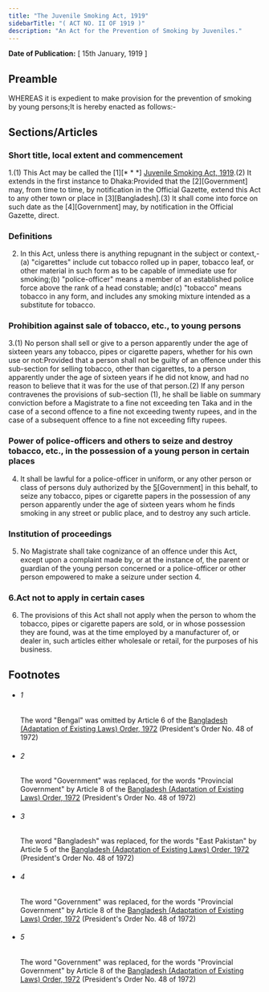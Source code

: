 ```yaml
---
title: "The Juvenile Smoking Act, 1919"
sidebarTitle: "( ACT NO. II OF 1919 )"
description: "An Act for the Prevention of Smoking by Juveniles."
---
```


**Date of Publication:** [ 15th January, 1919 ]

## Preamble

WHEREAS it is expedient to make provision for the prevention of smoking by young persons;It is hereby enacted as follows:-

## Sections/Articles

### Short title, local extent and commencement

1.(1) This Act may be called the [1][\* \* \*] [Juvenile Smoking Act, 1919](/act-113.html "Juvenile Smoking Act, 1919").(2) It extends in the first instance to Dhaka:Provided that the [2][Government] may, from time to time, by notification in the Official Gazette, extend this Act to any other town or place in [3][Bangladesh].(3) It shall come into force on such date as the [4][Government] may, by notification in the Official Gazette, direct.

### Definitions

2. In this Act, unless there is anything repugnant in the subject or context,-(a) "cigarettes" include cut tobacco rolled up in paper, tobacco leaf, or other material in such form as to be capable of immediate use for smoking;(b) "police-officer" means a member of an established police force above the rank of a head constable; and(c) "tobacco" means tobacco in any form, and includes any smoking mixture intended as a substitute for tobacco.

### Prohibition against sale of tobacco, etc., to young persons

3.(1) No person shall sell or give to a person apparently under the age of sixteen years any tobacco, pipes or cigarette papers, whether for his own use or not:Provided that a person shall not be guilty of an offence under this sub-section for selling tobacco, other than cigarettes, to a person apparently under the age of sixteen years if he did not know, and had no reason to believe that it was for the use of that person.(2) If any person contravenes the provisions of sub-section (1), he shall be liable on summary conviction before a Magistrate to a fine not exceeding ten Taka and in the case of a second offence to a fine not exceeding twenty rupees, and in the case of a subsequent offence to a fine not exceeding fifty rupees.

### Power of police-officers and others to seize and destroy tobacco, etc., in the possession of a young person in certain places

4. It shall be lawful for a police-officer in uniform, or any other person or class of persons duly authorized by the [5](1)[Government] in this behalf, to seize any tobacco, pipes or cigarette papers in the possession of any person apparently under the age of sixteen years whom he finds smoking in any street or public place, and to destroy any such article.

### Institution of proceedings

5. No Magistrate shall take cognizance of an offence under this Act, except upon a complaint made by, or at the instance of, the parent or guardian of the young person concerned or a police-officer or other person empowered to make a seizure under section 4.

### 6.Act not to apply in certain cases

6. The provisions of this Act shall not apply when the person to whom the tobacco, pipes or cigarette papers are sold, or in whose possession they are found, was at the time employed by a manufacturer of, or dealer in, such articles either wholesale or retail, for the purposes of his business.

## Footnotes

- ###### 1

  The word "Bengal" was omitted by Article 6 of the [Bangladesh (Adaptation of Existing Laws) Order, 1972](/act-388.html "Bangladesh (Adaptation of Existing Laws) Order, 1972 ") (President's Order No. 48 of 1972)

- ###### 2

  The word "Government" was replaced, for the words "Provincial Government" by Article 8 of the [Bangladesh (Adaptation of Existing Laws) Order, 1972](/act-388.html "Bangladesh (Adaptation of Existing Laws) Order, 1972 ") (President's Order No. 48 of 1972)

- ###### 3

  The word "Bangladesh" was replaced, for the words "East Pakistan" by Article 5 of the [Bangladesh (Adaptation of Existing Laws) Order, 1972](/act-388.html "Bangladesh (Adaptation of Existing Laws) Order, 1972 ") (President's Order No. 48 of 1972)

- ###### 4

  The word "Government" was replaced, for the words "Provincial Government" by Article 8 of the [Bangladesh (Adaptation of Existing Laws) Order, 1972](/act-388.html "Bangladesh (Adaptation of Existing Laws) Order, 1972 ") (President's Order No. 48 of 1972)

- ###### 5

  The word "Government" was replaced, for the words "Provincial Government" by Article 8 of the [Bangladesh (Adaptation of Existing Laws) Order, 1972](/act-388.html "Bangladesh (Adaptation of Existing Laws) Order, 1972 ") (President's Order No. 48 of 1972)
